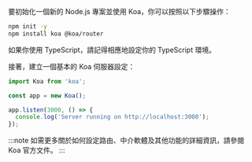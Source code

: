 要初始化一個新的 Node.js 專案並使用 Koa，你可以按照以下步驟操作：

```bash
npm init -y
npm install koa @koa/router
```

如果你使用 TypeScript，請記得相應地設定你的 TypeScript 環境。

接著，建立一個基本的 Koa 伺服器設定：

```ts title="app.ts"
import Koa from 'koa';

const app = new Koa();

app.listen(3000, () => {
  console.log('Server running on http://localhost:3000');
});
```

:::note
如需更多關於如何設定路由、中介軟體及其他功能的詳細資訊，請參閱 Koa 官方文件。
:::

